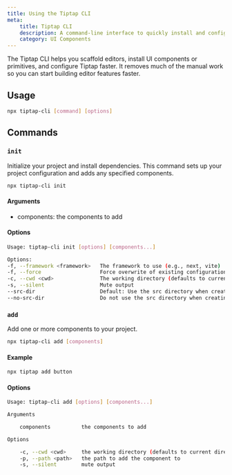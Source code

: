 ```yaml
---
title: Using the Tiptap CLI
meta:
    title: Tiptap CLI
    description: A command-line interface to quickly install and configure Tiptap UI components. Learn how to get started in the docs!
    category: UI Components
---
```


The Tiptap CLI helps you scaffold editors, install UI components or primitives, and configure Tiptap faster. It removes much of the manual work so you can start building editor features faster.

## Usage

```bash
npx tiptap-cli [command] [options]
```

## Commands

### `init`
Initialize your project and install dependencies. This command sets up your project configuration and adds any specified components.

```bash
npx tiptap-cli init
```

#### Arguments
- components: the components to add

#### Options

```bash
Usage: tiptap-cli init [options] [components...]

Options:
-f, --framework <framework>   The framework to use (e.g., next, vite)
-f, --force                   Force overwrite of existing configuration
-c, --cwd <cwd>               The working directory (defaults to current directory)
-s, --silent                  Mute output
--src-dir                     Default: Use the src directory when creating a new project
--no-src-dir                  Do not use the src directory when creating a new project
```

### `add`

Add one or more components to your project.

```bash
npx tiptap-cli add [components]
```

#### Example

```bash
npx tiptap add button
```

#### Options

```bash
Usage: tiptap-cli add [options] [components...]

Arguments

    components          the components to add

Options

    -c, --cwd <cwd>     the working directory (defaults to current directory)
    -p, --path <path>   the path to add the component to
    -s, --silent        mute output
```

